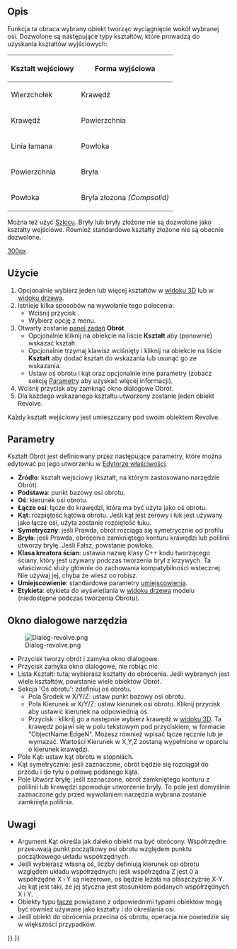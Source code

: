<languages/>

{{Docnav/pl
|[[Part_Extrude/pl|Wyciągnij]]
|[[Part_Mirror/pl|Odbicie lustrzane]]
|[[Part_Workbench/pl|środowisko pracy Część]]
|IconL=Part_Extrude.svg
|IconR=Part_Mirror.svg
|IconC=Workbench_Part.svg
}}

{{GuiCommand/pl
|Name=Part Revolve
|Name/pl=Część: Obrót
|MenuLocation=Część → Obrót ...
|Workbenches=[[Part_Workbench/pl|Część]]
}}

<span id="Description"></span>
==Opis==

Funkcja ta obraca wybrany obiekt tworząc wyciągnięcie wokół wybranej osi. Dozwolone są następujące typy kształtów, które prowadzą do uzyskania kształtów wyjściowych:

{| class="wikitable"
|-
!Kształt wejściowy
!Forma wyjściowa
|-
|Wierzchołek 
|Krawędź
|-
|Krawędź 
|Powierzchnia
|-
|Linia łamana 
|Powłoka
|-
|Powierzchnia
|Bryła
|-
|Powłoka 
|Bryła złozona ''(Compsolid)''
|}

Można też użyć [[Sketcher_Workbench/pl|Szkicu]]. Bryły lub bryły złożone nie są dozwolone jako kształty wejściowe. Również standardowe kształty złożone nie są obecnie dozwolone.

[[image:Part_Revolve_example.png|300px]]
{{Caption|Przykład obrotu}}

<span id="Usage"></span>
==Użycie==

# Opcjonalnie wybierz jeden lub więcej kształtów w [[3D_view/pl|widoku 3D]] lub w [[Tree_view/pl|widoku drzewa]].
# Istnieje kilka sposobów na wywołanie tego polecenia:
#* Wciśnij przycisk {{Button|[[Image:Part_Revolve.svg|16px]] [[Part_Revolve/pl|Obrót]]}}.
#* Wybierz opcję {{MenuCommand|Część → [[Image:Part_Revolve.svg|16px]] Obrót...}} z menu.
# Otwarty zostanie [[Task_panel/pl|panel zadań]] '''Obrót'''.
#* Opcjonalnie kliknij na obiekcie na liście '''Kształt''' aby (ponownie) wskazać kształt.
#* Opcjonalnie trzymaj klawisz {{KEY|Shift}} wciśnięty i kliknij na obiekcie na liście '''Kształt''' aby dodać kształt do wskazania lub usunąć go ze wskazania.
#* Ustaw oś obrotu i kąt oraz opcjonalnie inne parametry (zobacz sekcję [[#Parametry|Parametry]] aby uzyskać więcej informacji).
# Wciśnij przycisk {{Button|OK}} aby zamknąć okno dialogowe Obrót.
# Dla każdego wskazanego kształtu utworzony zostanie jeden obiekt Revolve.

Każdy kształt wejściowy jest umieszczany pod swoim obiektem Revolve.

<span id="Parameters"></span>
==Parametry==

Kształt Obrót jest definiowany przez następujące parametry, które można edytować po jego utworzeniu w [[Property_editor/pl|Edytorze właściwości]].  
* '''Źródło''': kształt wejściowy (kształt, na którym zastosowano narzędzie Obrót).
* '''Podstawa''': punkt bazowy osi obrotu.
* '''Oś''': kierunek osi obrotu.
* '''Łącze osi''': łącze do krawędzi, która ma być użyta jako oś obrotu.
* '''Kąt''': rozpiętość kątowa obrotu. Jeśli kąt jest zerowy i łuk jest używany jako łącze osi, użyta zostanie rozpiętość łuku.
* '''Symetryczny''': jeśli Prawda, obrót rozciąga się symetrycznie od profilu
* '''Bryła''': jeśli Prawda, obrócenie zamkniętego konturu krawędzi lub polilinii utworzy bryłę. Jeśli Fałsz, powstanie powłoka.
* '''Klasa kreatora ścian''': ustawia nazwę klasy C++ kodu tworzącego ściany, który jest używany podczas tworzenia brył z krzywych. Ta właściwość służy głównie do zachowania kompatybilności wstecznej. Nie używaj jej, chyba że wiesz co robisz.
* '''Umiejscowienie''': standardowe parametry [[Placement/pl|umiejscowienia]].
* '''Etykieta''': etykieta do wyświetlania w [[Tree_view/pl|widoku drzewa]] modelu (niedostępne podczas tworzenia Obrotu).

<span id="Task_dialog"></span>
== Okno dialogowe narzędzia == 

[[Image:Dialog-revolve.png|thumb|right]]
* Przycisk {{Button|OK}} tworzy obrót i zamyka okno dialogowe.
* Przycisk {{Button|Anuluj}} zamyka okno dialogowe, nie robiąc nic.
* Lista Kształt: tutaj wybierasz kształty do obrócenia. Jeśli wybranych jest wiele kształtów, powstanie wiele obiektów Obrót.
* Sekcja 'Oś obrotu': zdefiniuj oś obrotu.
** Pola Środek w X/Y/Z: ustaw punkt bazowy osi obrotu.
** Pola Kierunek w X/Y/Z: ustaw kierunek osi obrotu. Kliknij przycisk aby ustawić kierunek na odpowiednią oś.
** Przycisk {{Button|Wybierz odniesienie}}: kliknij go a następnie wybierz krawędź w [[3D_view/pl|widoku 3D]]. Ta krawędź pojawi się w polu tekstowym pod przyciskiem, w formacie "ObjectName:EdgeN". Możesz również wpisać łącze ręcznie lub je wymazać. Wartości Kierunek w X,Y,Z zostaną wypełnione w oparciu o kierunek krawędzi.
* Pole Kąt: ustaw kąt obrotu w stopniach.
* Kąt symetrycznie: jeśli zaznaczone, obrót będzie się rozciągał do przodu i do tyłu o połowę podanego kąta.
* Pole Utwórz bryłę: jeśli zaznaczone, obrót zamkniętego konturu z polilinii lub krawędzi spowoduje utworzenie bryły. To pole jest domyślnie zaznaczone gdy przed wywołaniem narzędzia wybrana zostanie zamknięta polilinia.

<span id="Notes"></span>
==Uwagi==

* Argument Kąt określa jak daleko obiekt ma być obrócony. Współrzędne przesuwają punkt początkowy osi obrotu względem punktu początkowego układu współrzędnych.
* Jeśli wybierasz własną oś, liczby definiują kierunek osi obrotu względem układu współrzędnych: jeśli współrzędna Z jest 0 a współrzędne X i Y są niezerowe, oś będzie leżała na płaszczyźnie X-Y. Jej kąt jest taki, że jej styczna jest stosunkiem podanych współrzędnych X i Y.
* Obiekty typu [[App_Link/pl|łącze]] powiązane z odpowiednimi typami obiektów mogą być również używane jako kształty i do określania osi. {{Version/pl|0.20}}
* Jeśli obiekt do obrócenia przecina oś obrotu, operacja nie powiedzie się w większości przypadków.


{{Docnav/pl
|[[Part_Extrude/pl|Wyciągnij]]
|[[Part_Mirror/pl|Odbicie lustrzane]]
|[[Part_Workbench/pl|środowisko pracy Część]]
|IconL=Part_Extrude.svg
|IconR=Part_Mirror.svg
|IconC=Workbench_Part.svg
}}

{{Part Tools navi{{#translation:}}}}
{{Userdocnavi{{#translation:}}}}